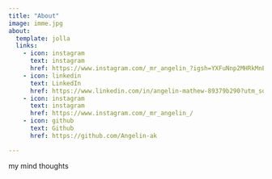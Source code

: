 ```yaml
---
title: "About"
image: imme.jpg
about:
  template: jolla
  links:
    - icon: instagram
      text: instagram
      href: https://www.instagram.com/_mr_angelin_?igsh=YXFuNnp2MHRkMnEx
    - icon: linkedin
      text: LinkedIn
      href: https://www.linkedin.com/in/angelin-mathew-89379b290?utm_source=share&utm_campaign=share_via&utm_content=profile&utm_medium=android_app
    - icon: instagram
      text: instagram
      href: https://www.instagram.com/_mr_angelin_/
    - icon: github
      text: Github
      href: https://github.com/Angelin-ak

---
```


my mind thoughts
